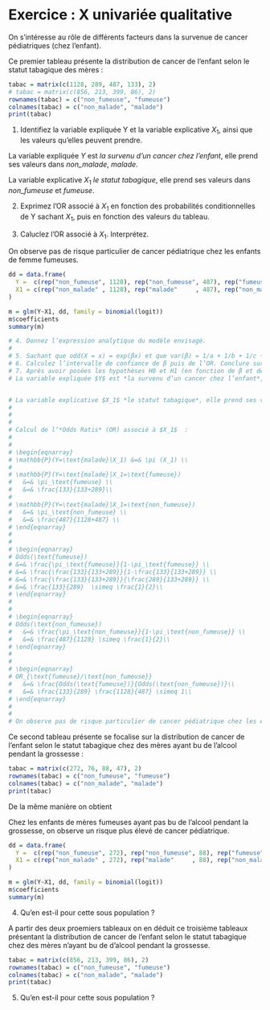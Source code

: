 # Exercice : X univariée qualitative

On s’intéresse au rôle de différents facteurs dans la survenue de cancer pédiatriques (chez l’enfant).

Ce premier tableau présente la distribution de cancer de l’enfant selon le statut tabagique des mères : 


```r
tabac = matrix(c(1128, 289, 487, 133), 2)
# tabac = matrix(c(856, 213, 399, 86), 2)
rownames(tabac) = c("non_fumeuse", "fumeuse")
colnames(tabac) = c("non_malade", "malade")
print(tabac)
```

1. Identifiez la variable expliquée Y et la variable explicative $X_1$, ainsi que les valeurs qu’elles peuvent prendre.

La variable expliquée $Y$ est *la survenu d’un cancer chez l’enfant*, elle prend ses valeurs dans *non_malade*, *malade*.

La variable explicative $X_1$ *le statut tabagique*, elle prend ses valeurs dans *non_fumeuse* et *fumeuse*.

2. Exprimez l’OR associé à $X_1$ en fonction des probabilités conditionnelles de Y sachant $X_1$, puis en fonction des valeurs du tableau.



\begin{eqnarray}
\mathbb{P}(Y=\text{malade}|X_1) &=& \pi (X_1) \\

\mathbb{P}(Y=\text{malade}|X_1=\text{fumeuse})
  &=& \pi_\text{fumeuse} \\
  &=& \frac{133}{133+289}\\

\mathbb{P}(Y=\text{malade}|X_1=\text{non_fumeuse})
  &=& \pi_\text{non_fumeuse} \\
  &=& \frac{487}{1128+487} \\
\end{eqnarray}


\begin{eqnarray}
Odds(\text{fumeuse})
&=& \frac{\pi_\text{fumeuse}}{1-\pi_\text{fumeuse}} \\
&=& \frac{\frac{133}{133+289}}{1-\frac{133}{133+289}} \\
&=& \frac{\frac{133}{133+289}}{\frac{289}{133+289}} \\
&=& \frac{133}{289}  \simeq \frac{1}{2}\\
\end{eqnarray}


\begin{eqnarray}
Odds(\text{non_fumeuse})
  &=& \frac{\pi_\text{non_fumeuse}}{1-\pi_\text{non_fumeuse}} \\
  &=& \frac{487}{1128} \simeq \frac{1}{2}\\
\end{eqnarray}


\begin{eqnarray}
OR_{\text{fumeuse}/\text{non_fumeuse}}
  &=& \frac{Odds(\text{fumeuse})}{Odds(\text{non_fumeuse})}\\
  &=& \frac{133}{289} \frac{1128}{487} =  1.07 \simeq 1\\
\end{eqnarray}



3. Caluclez l’OR associé à $X_1$. Interprétez.

On observe pas de risque particulier de cancer pédiatrique chez les enfants de femme fumeuses.

```r
dd = data.frame(
  Y =  c(rep("non_fumeuse", 1128), rep("non_fumeuse", 487), rep("fumeuse"   , 289), rep("fumeuse", 133)),
  X1 = c(rep("non_malade" , 1128), rep("malade"     , 487), rep("non_malade", 289), rep("malade" , 133))
)

m = glm(Y~X1, dd, family = binomial(logit))
m$coefficients
summary(m)

# 4. Donnez l’expression analytique du modèle envisagé.
#
# 5. Sachant que odd(X = x) = exp(βx) et que var(β) = 1/a + 1/b + 1/c + 1/d, en déduire la valeur de β et de la variance de β.
# 6. Calculez l’intervalle de confiance de β puis de l’OR. Conclure sur sa significativité.
# 7. Après avoir posées les hypothèses H0 et H1 (en fonction de β et de OR), calculez la statistique du test de Wald pour la variable $X_1$. Conclure sur sa significativité.
# La variable expliquée $Y$ est *la survenu d’un cancer chez l’enfant*, elle prend ses valeurs dans *non_malade*, *malade*.


# La variable explicative $X_1$ *le statut tabagique*, elle prend ses valeurs dans *non_fumeuse* et *fumeuse*.
#
#
#
# Calcul de l’*Odds Ratis* (OR) associé à $X_1$  :
#
#
# \begin{eqnarray}
# \mathbb{P}(Y=\text{malade}|X_1) &=& \pi (X_1) \\
#
# \mathbb{P}(Y=\text{malade}|X_1=\text{fumeuse})
#   &=& \pi_\text{fumeuse} \\
#   &=& \frac{133}{133+289}\\
#
# \mathbb{P}(Y=\text{malade}|X_1=\text{non_fumeuse})
#   &=& \pi_\text{non_fumeuse} \\
#   &=& \frac{487}{1128+487} \\
# \end{eqnarray}
#
#
# \begin{eqnarray}
# Odds(\text{fumeuse})
# &=& \frac{\pi_\text{fumeuse}}{1-\pi_\text{fumeuse}} \\
# &=& \frac{\frac{133}{133+289}}{1-\frac{133}{133+289}} \\
# &=& \frac{\frac{133}{133+289}}{\frac{289}{133+289}} \\
# &=& \frac{133}{289}  \simeq \frac{1}{2}\\
# \end{eqnarray}
#
#
# \begin{eqnarray}
# Odds(\text{non_fumeuse})
#   &=& \frac{\pi_\text{non_fumeuse}}{1-\pi_\text{non_fumeuse}} \\
#   &=& \frac{487}{1128} \simeq \frac{1}{2}\\
# \end{eqnarray}
#
#
# \begin{eqnarray}
# OR_{\text{fumeuse}/\text{non_fumeuse}}
#   &=& \frac{Odds(\text{fumeuse})}{Odds(\text{non_fumeuse})}\\
#   &=& \frac{133}{289} \frac{1128}{487} \simeq 1\\
# \end{eqnarray}
#
#
# On observe pas de risque particulier de cancer pédiatrique chez les enfants de femme fumeuses.
```


Ce second tableau présente se focalise sur la distribution de cancer de l’enfant selon le statut tabagique chez des mères ayant bu de l’alcool pendant la grossesse : 


```r
tabac = matrix(c(272, 76, 88, 47), 2)
rownames(tabac) = c("non_fumeuse", "fumeuse")
colnames(tabac) = c("non_malade", "malade")
print(tabac)
```


De la même manière on obtient

\begin{eqnarray}
OR_{\text{fumeuse}/\text{non_fumeuse}}
  &=& \frac{Odds(\text{fumeuse})}{Odds(\text{non_fumeuse})}\\
  &=& \frac{47}{76} \frac{272}{88} = 1.91 \simeq 2\\
\end{eqnarray}


Chez les enfants de mères fumeuses ayant pas bu de l’alcool pendant la grossesse, on observe un risque plus élevé de cancer pédiatrique.



```r
dd = data.frame(
  Y =  c(rep("non_fumeuse", 272), rep("non_fumeuse", 88), rep("fumeuse"   , 76), rep("fumeuse", 47)),
  X1 = c(rep("non_malade" , 272), rep("malade"     , 88), rep("non_malade", 76), rep("malade" , 47))
)

m = glm(Y~X1, dd, family = binomial(logit))
m$coefficients
summary(m)


```

4. Qu’en est-il pour cette sous population ?

A partir des deux proemiers tableaux on en déduit ce troisième tableaux présentant la distribution de cancer de l’enfant selon le statut tabagique chez des mères n’ayant bu de d’alcool pendant la grossesse.


```r
tabac = matrix(c(856, 213, 399, 86), 2)
rownames(tabac) = c("non_fumeuse", "fumeuse")
colnames(tabac) = c("non_malade", "malade")
print(tabac)
```

5. Qu’en est-il pour cette sous population ?


